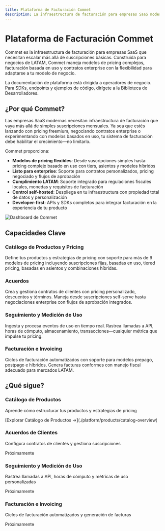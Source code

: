 ```yaml
---
title: Plataforma de Facturación Commet
description: La infraestructura de facturación para empresas SaaS modernas
---
```



# Plataforma de Facturación Commet

Commet es la infraestructura de facturación para empresas SaaS que necesitan escalar más allá de suscripciones básicas. Construida para negocios de LATAM, Commet maneja modelos de pricing complejos, facturación basada en uso y contratos enterprise con la flexibilidad para adaptarse a tu modelo de negocio.

<Callout type="info">
La documentación de plataforma está dirigida a operadores de negocio. Para SDKs, endpoints y ejemplos de código, dirígete a la Biblioteca de Desarrolladores.
</Callout>

## ¿Por qué Commet?

Las empresas SaaS modernas necesitan infraestructura de facturación que vaya más allá de simples suscripciones mensuales. Ya sea que estés lanzando con pricing freemium, negociando contratos enterprise o experimentando con modelos basados en uso, tu sistema de facturación debe habilitar el crecimiento—no limitarlo.

Commet proporciona:

- **Modelos de pricing flexibles**: Desde suscripciones simples hasta pricing complejo basado en uso con tiers, asientos y modelos híbridos
- **Listo para enterprise**: Soporte para contratos personalizados, pricing negociado y flujos de aprobación
- **Cumplimiento LATAM**: Soporte integrado para regulaciones fiscales locales, monedas y requisitos de facturación
- **Control self-hosted**: Despliega en tu infraestructura con propiedad total de datos y personalización
- **Developer-first**: APIs y SDKs completos para integrar facturación en la experiencia de tu producto


<!-- TODO: Replace with Spanish dashboard image -->
![Dashboard de Commet](/images/platform/en/dashboard.png)


## Capacidades Clave

### Catálogo de Productos y Pricing
Define tus productos y estrategias de pricing con soporte para más de 9 modelos de pricing incluyendo suscripciones fijas, basadas en uso, tiered pricing, basadas en asientos y combinaciones híbridas.

### Acuerdos
Crea y gestiona contratos de clientes con pricing personalizado, descuentos y términos. Maneja desde suscripciones self-serve hasta negociaciones enterprise con flujos de aprobación integrados.


### Seguimiento y Medición de Uso
Ingesta y procesa eventos de uso en tiempo real. Rastrea llamadas a API, horas de cómputo, almacenamiento, transacciones—cualquier métrica que impulse tu pricing.

### Facturación e Invoicing
Ciclos de facturación automatizados con soporte para modelos prepago, postpago e híbridos. Genera facturas conformes con manejo fiscal adecuado para mercados LATAM.


## ¿Qué sigue?

<div className="grid grid-cols-1 md:grid-cols-2 gap-4">
  <div className="border rounded-lg p-4">
    <h3 className="font-semibold mt-0">Catálogo de Productos</h3>
    <p className="text-sm text-muted-foreground">Aprende cómo estructurar tus productos y estrategias de pricing</p>
    <p className="text-sm">[Explorar Catálogo de Productos →](./platform/products/catalog-overview)</p>
  </div>

  <div className="border rounded-lg p-4 opacity-50 cursor-not-allowed">
    <h3 className="font-semibold mt-0">Acuerdos de Clientes</h3>
    <p className="text-sm text-muted-foreground">Configura contratos de clientes y gestiona suscripciones</p>
    <p className="text-sm text-muted-foreground">Próximamente</p>
  </div>

  <div className="border rounded-lg p-4 opacity-50 cursor-not-allowed">
    <h3 className="font-semibold mt-0">Seguimiento y Medición de Uso</h3>
    <p className="text-sm text-muted-foreground">Rastrea llamadas a API, horas de cómputo y métricas de uso personalizadas</p>
    <p className="text-sm text-muted-foreground">Próximamente</p>
  </div>

  <div className="border rounded-lg p-4 opacity-50 cursor-not-allowed">
    <h3 className="font-semibold mt-0">Facturación e Invoicing</h3>
    <p className="text-sm text-muted-foreground">Ciclos de facturación automatizados y generación de facturas</p>
    <p className="text-sm text-muted-foreground">Próximamente</p>
  </div>
</div>
